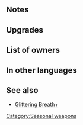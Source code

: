 {{SkillPage Tabs}}{{Weapon Infobox
|tagid=SID_冬祭のブーツ＋
|weaponType=Dagger
|weaponName=Goodie Boot+
|might=12
|range=2
|effect=During combat, boosts unit's Def/Res by number of allies within 2 spaces × 2. (Maximum bonus of +6 to each stat.)<br> After combat, if unit attacked, inflicts Def/Res-7 on target and foes within 2 spaces of target through their next actions.
|cost=300
|exclusive=0
|statModifiers=0,12,0,0,0
|required=Goodie Boot
|refinePaths=default
|refineSP=350
|refineMedals=500
|refineStones=50
|properties=
}}
==Notes==
{{Combat boosts}}
{{Debuffs}}

==Upgrades==
{{Weapon Upgrade List}}

==List of owners==
{{Skill Hero List}}
==In other languages==
{{OtherLanguages
|japanese=冬祭のブーツ＋
|german=Festtagsstiefel+
|spanishEU=Bota generosa +
|spanishLA=Bota generosa +
|french=Botte à joujoux +
|italian=Stivale dei doni+
|chineseTW=冬祭之靴＋
|portuguese=Bota generosa+
}}

==See also==
* [[Glittering Breath+]]
{{Weapons Navbox}}
[[Category:Seasonal weapons]]